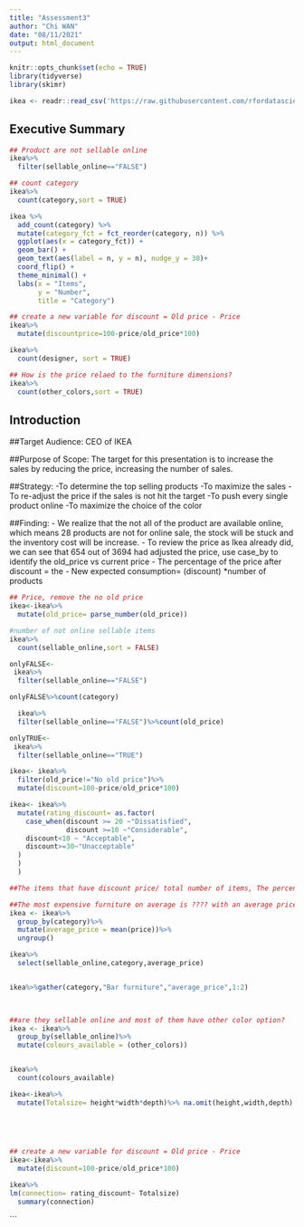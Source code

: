 ---
title: "Assessment3"
author: "Chi WAN"
date: "08/11/2021"
output: html_document
---

```{r setup, include=FALSE}
knitr::opts_chunk$set(echo = TRUE)
library(tidyverse)
library(skimr)

ikea <- readr::read_csv('https://raw.githubusercontent.com/rfordatascience/tidytuesday/master/data/2020/2020-11-03/ikea.csv')
```

## Executive Summary
```{r}
## Product are not sellable online
ikea%>%
  filter(sellable_online=="FALSE")
```

```{r}
## count category
ikea%>%
  count(category,sort = TRUE)
```
```{r}
ikea %>%
  add_count(category) %>%
  mutate(category_fct = fct_reorder(category, n)) %>%
  ggplot(aes(x = category_fct)) +
  geom_bar() +
  geom_text(aes(label = n, y = n), nudge_y = 30)+
  coord_flip() +
  theme_minimal() +
  labs(x = "Items",
       y = "Number",
       title = "Category")

```
```{r}
## create a new variable for discount = Old price - Price
ikea%>%
  mutate(discountprice=100-price/old_price*100)
```
```{r}
ikea%>%
  count(designer, sort = TRUE)
```

```{r}
## How is the price relaed to the furniture dimensions?
ikea%>%
  count(other_colors,sort = TRUE)
```



## Introduction

##Target Audience:
CEO of IKEA

##Purpose of Scope:
The target for this presentation is to increase the sales by reducing the price, increasing the number of sales.

##Strategy:
-To determine the top selling products
-To maximize the sales
-To re-adjust the price if the sales is not hit the target
-To push every single product online
-To maximize the choice of the color

##Finding:
- We realize that the not all of the product are available online, which means 28 products are not for online sale, the stock will be stuck and the inventory cost will be increase.
- To review the price as Ikea already did, we can see that 654 out of 3694 had adjusted the price, use case_by to identify the old_price vs current price
- The percentage of the price after discount = the
- New expected consumption= (discount) *number of products

```{r}
## Price, remove the no old price
ikea<-ikea%>%
  mutate(old_price= parse_number(old_price))
```
```{r}
#number of not online sellable items
ikea%>%
  count(sellable_online,sort = FALSE)
```

```{r}
onlyFALSE<-
 ikea%>%
  filter(sellable_online=="FALSE")
```
```{r}
onlyFALSE%>%count(category)
```


```{r}

  ikea%>%
  filter(sellable_online=="FALSE")%>%count(old_price)  

```
```{r}
onlyTRUE<-
 ikea%>%
  filter(sellable_online=="TRUE")
```
```{r}
ikea<- ikea%>%
  filter(old_price!="No old price")%>%
  mutate(discount=100-price/old_price*100)
```
```{r}
ikea<- ikea%>%
  mutate(rating_discount= as.factor(
    case_when(discount >= 20 ~"Dissatisfied",
              discount >=10 ~"Considerable",
    discount<10 ~ "Acceptable",
    discount>=30~"Unacceptable"
  )
  )
  )

```
```{r}
##The items that have discount price/ total number of items, The percentage can show that our business runs well or not, regression modal. 


```
```{r}
##The most expensive furniture on average is ???? with an average price of $???
ikea <- ikea%>%
  group_by(category)%>%
  mutate(average_price = mean(price))%>%
  ungroup()

ikea%>%
  select(sellable_online,category,average_price)


ikea%>%gather(category,"Bar furniture","average_price",1:2)
  


##are they sellable online and most of them have other color option?
ikea <- ikea%>%
  group_by(sellable_online)%>%
  mutate(colours_available = (other_colors))


ikea%>%
  count(colours_available)
```
```{r}
ikea<-ikea%>%
  mutate(Totalsize= height*width*depth)%>% na.omit(height,width,depth)


    
  
``` 
```{r}
## create a new variable for discount = Old price - Price
ikea<-ikea%>%
  mutate(discount=100-price/old_price*100)

```

```{r}
ikea%>%
lm(connection= rating_discount~ Totalsize)
  summary(connection)

```

```